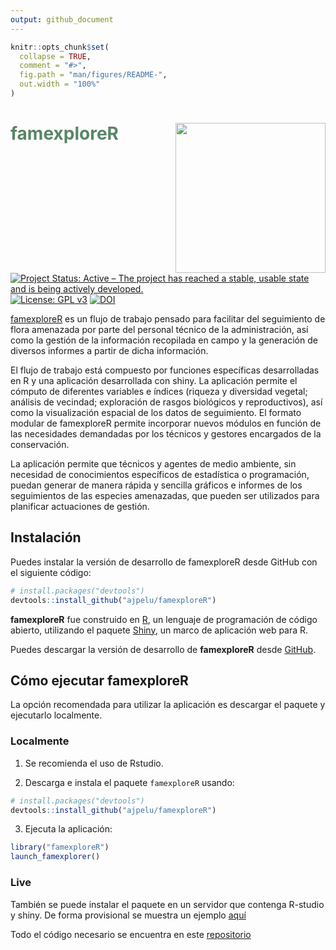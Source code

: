 ```yaml
---
output: github_document
---
```


<!-- README.md is generated from README.Rmd. Please edit that file -->

```r
knitr::opts_chunk$set(
  collapse = TRUE,
  comment = "#>",
  fig.path = "man/figures/README-",
  out.width = "100%"
)
```

# <span style="color:#588666">famexploreR</span> <img src="man/figures/logo_famexplorer.png" align="right" width="240"/>

<!-- badges: start -->
[![Project Status: Active – The project has reached a stable, usable
state and is being actively
developed.](https://www.repostatus.org/badges/latest/active.svg)](https://www.repostatus.org/#active)
[![License: GPL
v3](https://img.shields.io/badge/License-GPLv3-blue.svg)](https://www.gnu.org/licenses/gpl-3.0)
[![DOI](https://zenodo.org/badge/687428478.svg)](https://doi.org/10.5281/zenodo.13952463)
<!-- badges: end -->

[famexploreR](https://ajpelu.github.io/famexploreR/) es un flujo de trabajo pensado para facilitar del seguimiento de flora amenazada por parte del personal técnico de la administración, así como la gestión de la información recopilada en campo y la generación de diversos informes a partir de dicha información. 

El flujo de trabajo está compuesto por funciones específicas desarrolladas en R y una aplicación desarrollada con shiny. La aplicación permite el cómputo de diferentes variables e índices (riqueza y diversidad vegetal; análisis de vecindad; exploración de rasgos biológicos y reproductivos), así como la visualización espacial de los datos de seguimiento. El formato modular de famexploreR permite incorporar nuevos módulos en función de las necesidades demandadas por los técnicos y gestores encargados de la conservación. 

La aplicación permite que técnicos y agentes de medio ambiente, sin necesidad de conocimientos específicos de estadística o programación, puedan generar de manera rápida y sencilla gráficos e informes de los seguimientos de las especies amenazadas, que pueden ser utilizados para planificar actuaciones de gestión. 


## Instalación 

Puedes instalar la versión de desarrollo de famexploreR desde GitHub con el siguiente código:

``` r
# install.packages("devtools")
devtools::install_github("ajpelu/famexploreR")
```

**famexploreR** fue construido en [R](https://www.r-project.org), un lenguaje de programación de código abierto, utilizando el paquete [Shiny](https://shiny.rstudio.com), un marco de aplicación web para R.

Puedes descargar la versión de desarrollo de **famexploreR** desde [GitHub](https://github.com/ajpelu/famexploreR).


## Cómo ejecutar famexploreR

La opción recomendada para utilizar la aplicación es descargar el paquete y ejecutarlo localmente. 

### Localmente

1. Se recomienda el uso de Rstudio.

2. Descarga e instala el paquete `famexploreR` usando:

``` r
# install.packages("devtools")
devtools::install_github("ajpelu/famexploreR")
```

3. Ejecuta la aplicación:

```r
library("famexploreR")
launch_famexplorer()
```

### Live 

También se puede instalar el paquete en un servidor que contenga R-studio y shiny. De forma provisional se muestra un ejemplo [aquí](http://vlab.iecolab.es/ajpelu/famexploreR/)

Todo el código necesario se encuentra en este [repositorio](https://github.com/ajpelu/famexploreR)


